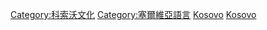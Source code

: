 {{Catnav|頁面分類|地理|国家|按國家分類|各國語言}}
{{Catnav|頁面分類|各種主題的頁面分類|按國家分類|各國語言}}
{{Catnav|頁面分類|各種主題的頁面分類|按國家分類|各國文化|科索沃文化}}
{{Catnav|頁面分類|人类社会|通信|语言|各國語言}}
{{Catnav|頁面分類|人类社会|生活|语言|各國語言}}
{{Catnav|頁面分類|人类社会|文化|语言|各國語言}}
{{Catnav|頁面分類|人类社会|文化|各國文化|科索沃文化}}
{{Commons category|Languages of Kosovo}}

[[Category:科索沃文化|Category:科索沃文化]]
[[Category:塞爾維亞語言|Category:塞爾維亞語言]]
[[Category:各國語言|Kosovo]]
[[Category:歐洲各國語言|Kosovo]]